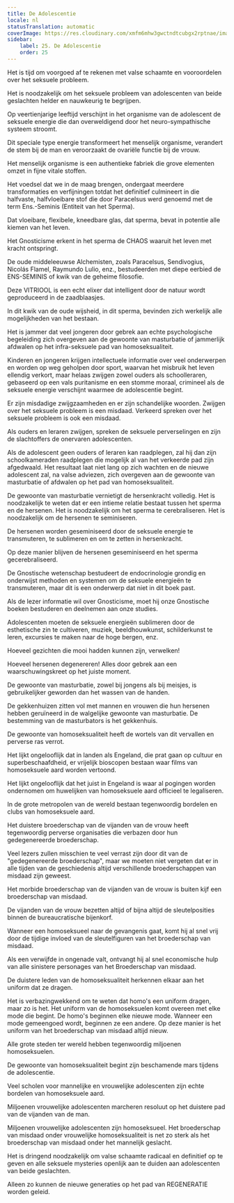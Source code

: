 ```yaml
---
title: De Adolescentie
locale: nl
statusTranslation: automatic
coverImage: https://res.cloudinary.com/xmfm6mhw3gwctndtcubgx2rptnae/image/upload/v1740337243/small_cover_educacion_fundamental_a051170f1c.webp
sidebar:
    label: 25. De Adolescentie
    order: 25
---
```

Het is tijd om voorgoed af te rekenen met valse schaamte en vooroordelen over het seksuele probleem.

Het is noodzakelijk om het seksuele probleem van adolescenten van beide geslachten helder en nauwkeurig te begrijpen.

Op veertienjarige leeftijd verschijnt in het organisme van de adolescent de seksuele energie die dan overweldigend door het neuro-sympathische systeem stroomt.

Dit speciale type energie transformeert het menselijk organisme, verandert de stem bij de man en veroorzaakt de ovariële functie bij de vrouw.

Het menselijk organisme is een authentieke fabriek die grove elementen omzet in fijne vitale stoffen.

Het voedsel dat we in de maag brengen, ondergaat meerdere transformaties en verfijningen totdat het definitief culmineert in die halfvaste, halfvloeibare stof die door Paracelsus werd genoemd met de term Ens.-Seminis (Entiteit van het Sperma).

Dat vloeibare, flexibele, kneedbare glas, dat sperma, bevat in potentie alle kiemen van het leven.

Het Gnosticisme erkent in het sperma de CHAOS waaruit het leven met kracht ontspringt.

De oude middeleeuwse Alchemisten, zoals Paracelsus, Sendivogius, Nicolás Flamel, Raymundo Lulio, enz., bestudeerden met diepe eerbied de ENS-SEMINIS of kwik van de geheime filosofie.

Deze VITRIOOL is een echt elixer dat intelligent door de natuur wordt geproduceerd in de zaadblaasjes.

In dit kwik van de oude wijsheid, in dit sperma, bevinden zich werkelijk alle mogelijkheden van het bestaan.

Het is jammer dat veel jongeren door gebrek aan echte psychologische begeleiding zich overgeven aan de gewoonte van masturbatie of jammerlijk afdwalen op het infra-seksuele pad van homoseksualiteit.

Kinderen en jongeren krijgen intellectuele informatie over veel onderwerpen en worden op weg geholpen door sport, waarvan het misbruik het leven ellendig verkort, maar helaas zwijgen zowel ouders als schoolleraren, gebaseerd op een vals puritanisme en een stomme moraal, crimineel als de seksuele energie verschijnt waarmee de adolescentie begint.

Er zijn misdadige zwijgzaamheden en er zijn schandelijke woorden. Zwijgen over het seksuele probleem is een misdaad. Verkeerd spreken over het seksuele probleem is ook een misdaad.

Als ouders en leraren zwijgen, spreken de seksuele perverselingen en zijn de slachtoffers de onervaren adolescenten.

Als de adolescent geen ouders of leraren kan raadplegen, zal hij dan zijn schoolkameraden raadplegen die mogelijk al van het verkeerde pad zijn afgedwaald. Het resultaat laat niet lang op zich wachten en de nieuwe adolescent zal, na valse adviezen, zich overgeven aan de gewoonte van masturbatie of afdwalen op het pad van homoseksualiteit.

De gewoonte van masturbatie vernietigt de hersenkracht volledig. Het is noodzakelijk te weten dat er een intieme relatie bestaat tussen het sperma en de hersenen. Het is noodzakelijk om het sperma te cerebraliseren. Het is noodzakelijk om de hersenen te seminiseren.

De hersenen worden geseminiseerd door de seksuele energie te transmuteren, te sublimeren en om te zetten in hersenkracht.

Op deze manier blijven de hersenen geseminiseerd en het sperma gecerebraliseerd.

De Gnostische wetenschap bestudeert de endocrinologie grondig en onderwijst methoden en systemen om de seksuele energieën te transmuteren, maar dit is een onderwerp dat niet in dit boek past.

Als de lezer informatie wil over Gnosticisme, moet hij onze Gnostische boeken bestuderen en deelnemen aan onze studies.

Adolescenten moeten de seksuele energieën sublimeren door de esthetische zin te cultiveren, muziek, beeldhouwkunst, schilderkunst te leren, excursies te maken naar de hoge bergen, enz.

Hoeveel gezichten die mooi hadden kunnen zijn, verwelken!

Hoeveel hersenen degenereren! Alles door gebrek aan een waarschuwingskreet op het juiste moment.

De gewoonte van masturbatie, zowel bij jongens als bij meisjes, is gebruikelijker geworden dan het wassen van de handen.

De gekkenhuizen zitten vol met mannen en vrouwen die hun hersenen hebben geruïneerd in de walgelijke gewoonte van masturbatie. De bestemming van de masturbators is het gekkenhuis.

De gewoonte van homoseksualiteit heeft de wortels van dit vervallen en perverse ras verrot.

Het lijkt ongelooflijk dat in landen als Engeland, die prat gaan op cultuur en superbeschaafdheid, er vrijelijk bioscopen bestaan waar films van homoseksuele aard worden vertoond.

Het lijkt ongelooflijk dat het juist in Engeland is waar al pogingen worden ondernomen om huwelijken van homoseksuele aard officieel te legaliseren.

In de grote metropolen van de wereld bestaan tegenwoordig bordelen en clubs van homoseksuele aard.

Het duistere broederschap van de vijanden van de vrouw heeft tegenwoordig perverse organisaties die verbazen door hun gedegenereerde broederschap.

Veel lezers zullen misschien te veel verrast zijn door dit van de "gedegenereerde broederschap", maar we moeten niet vergeten dat er in alle tijden van de geschiedenis altijd verschillende broederschappen van misdaad zijn geweest.

Het morbide broederschap van de vijanden van de vrouw is buiten kijf een broederschap van misdaad.

De vijanden van de vrouw bezetten altijd of bijna altijd de sleutelposities binnen de bureaucratische bijenkorf.

Wanneer een homoseksueel naar de gevangenis gaat, komt hij al snel vrij door de tijdige invloed van de sleutelfiguren van het broederschap van misdaad.

Als een verwijfde in ongenade valt, ontvangt hij al snel economische hulp van alle sinistere personages van het Broederschap van misdaad.

De duistere leden van de homoseksualiteit herkennen elkaar aan het uniform dat ze dragen.

Het is verbazingwekkend om te weten dat homo's een uniform dragen, maar zo is het. Het uniform van de homoseksuelen komt overeen met elke mode die begint. De homo's beginnen elke nieuwe mode. Wanneer een mode gemeengoed wordt, beginnen ze een andere. Op deze manier is het uniform van het broederschap van misdaad altijd nieuw.

Alle grote steden ter wereld hebben tegenwoordig miljoenen homoseksuelen.

De gewoonte van homoseksualiteit begint zijn beschamende mars tijdens de adolescentie.

Veel scholen voor mannelijke en vrouwelijke adolescenten zijn echte bordelen van homoseksuele aard.

Miljoenen vrouwelijke adolescenten marcheren resoluut op het duistere pad van de vijanden van de man.

Miljoenen vrouwelijke adolescenten zijn homoseksueel. Het broederschap van misdaad onder vrouwelijke homoseksualiteit is net zo sterk als het broederschap van misdaad onder het mannelijk geslacht.

Het is dringend noodzakelijk om valse schaamte radicaal en definitief op te geven en alle seksuele mysteries openlijk aan te duiden aan adolescenten van beide geslachten.

Alleen zo kunnen de nieuwe generaties op het pad van REGENERATIE worden geleid.

